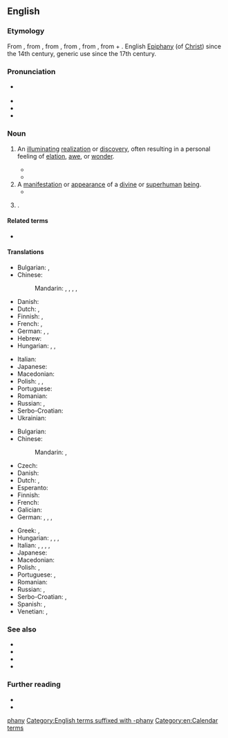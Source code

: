 {{also|Epiphany}}
==English==
{{was wotd|2008|March|22}}

===Etymology===
{{root|en|ine-pro|*bʰeh₂-|id=shine}}
From {{inh|en|enm|epiphanie}}, from {{der|en|fro|epyphanie}}, from {{der|en|LL.|epiphania}}, from {{der|en|grc|ἐπιφάνεια||manifestation, striking appearance}}, from {{m|grc|ἐπιφαίνω||I appear, display}}, from {{m|grc|ἐπί||upon}} + {{m|grc|φαίνω||I shine, appear}}. English [[Epiphany]] (of [[Christ]]) since the 14th century, generic use since the 17th century.

===Pronunciation===
* {{a|RP|GA}} {{IPA|en|/ɪˈpɪfəni/|/ɪˈpɪfni/|/ɛˈpɪfəni/}}
* {{audio|en|En-us-epiphany.ogg|Audio (GA)}}
* {{audio|en|En-au-epiphany.ogg|Audio (AU)}}
* {{hyphenation|en|epi|pha|ny}}

===Noun===
{{en-noun}}

# An [[illuminating]] [[realization]] or [[discovery]], often resulting in a personal feeling of [[elation]], [[awe]], or [[wonder]].
#: {{syn|en|aha moment|enlightenment|nirvana|satori}}
#: {{ux|en|It came to her in an '''epiphany''' what her life's work was to be.}}
#* {{quote-book|en|title=Lipstick Traces|author={{w|Greil Marcus}}|year_published=2009|year=1989|publisher=Faber & Faber|passage=Instead of examining institutions and classes, structures of economic production and social control, one had to think about “moments”—moments of love, hate, poetry, frustration, action, surrender, delight, humiliation, justice, cruelty, resignation, surprise, disgust, resentment, self-loathing, pity, fury, peace of mind—those tiny '''epiphanies''', Lefebvre said, in which the absolute possibilities and temporal limits of anyone's existence were revealed.}}
#* {{quote-book|en|author=Chris Hadfield|authorlink=Chris Hadfield|title=An Astronaut's Guide to Life on Earth|year=2013|publisher=Pan Macmillan|chapter=11|chapterurl=https://books.google.com/books?id=ymqqXuGFL9sC&pg=PP240&dq=%22had+an+epiphany%22&hl=&cd=17&source=gbs_api#v=onepage&q&f=false|isbn=978-1-4472-5712-7|passage=But after spending most of my pocket money to get those developed, I had an '''epiphany''': I was never going to be a professional photographer. My pictures were god-awful. I put the camera away.}}
# A [[manifestation]] or [[appearance]] of a [[divine]] or [[superhuman]] [[being]].
#* {{quote-book|1=en|year=1981|author=William Irwin Thompson|authorlink=William Irwin Thompson|title=The Time Falling Bodies Take to Light: Mythology, Sexuality and the Origins of Culture|publisher=Rider/Hutchinson & Co.|location=London|page=129|passage=The ithyphallic bird-man is the climactic, ecstatic, instantaneous male principle confronting the enormous, slow, bovine, and enduring principle of the eternal feminine in her '''epiphany''' as the bison.}}
#: {{syn|en|theophany}}
# {{lb|en|Christianity}} {{alt case|en|Epiphany}}.

====Related terms====
* {{sense|Christian celebration}} {{l|en|Epiphany}}

====Translations====
{{trans-top|illuminating realization or discovery}}
* Bulgarian: {{t|bg|проглеждане|n}}, {{t+|bg|прозрение|n}}
* Chinese:
*: Mandarin: {{t+|cmn|頓悟|sc=Hani}}, {{t+|cmn|顿悟|tr=dùnwù|sc=Hani}}, {{t+|cmn|洞察|tr=dòngchá|sc=Hani}}, {{t+|cmn|領悟|sc=Hani}}, {{t+|cmn|领悟|tr=lǐngwù|sc=Hani}}
* Danish: {{t|da|åbenbaring|c}}
* Dutch: {{t+|nl|epifanie}}, {{t+|nl|ingeving|n}}
* Finnish: {{t|fi|ahaa-elämys}}, {{t+|fi|valaistus}}
* French: {{t+|fr|illumination}}, {{t+|fr|révélation|f}}
* German: {{t|de|Erleuchtung|f}}, {{t|de|Heureka-Moment|m}}, {{t+|de|Aha-Erlebnis|n}}
* Hebrew: {{t+|he|הֶאָרָה|f|tr=heará}}
* Hungarian: {{t+|hu|felismerés}}, {{t+|hu|megvilágosodás}}, {{t|hu|reveláció}}
{{trans-mid}}
* Italian: {{t+|it|rivelazione|f}}
* Japanese: {{t+|ja|洞察|tr=どうさつ, dōsatsu|sc=Jpan}}
* Macedonian: {{t|mk|прогледување|n}}
* Polish: {{t+|pl|epifania|f}}, {{t+|pl|objawienie|n}}, {{t|pl|olśnienie|n}}
* Portuguese: {{t+|pt|epifania|f}}
* Romanian: {{t|ro|epifanie|n}}
* Russian: {{t+|ru|прозре́ние|n}}, {{t+|ru|озаре́ние|n}}
* Serbo-Croatian: {{t+|sh|epifànija|f}}
* Ukrainian: {{t|uk|прозріння|n}}
{{trans-bottom}}

{{trans-top|manifestation or appearance of a divine or superhuman being}}
* Bulgarian: {{t|bg|богоявле́ние|n}}
* Chinese:
*: Mandarin: {{t+|cmn|顯示}}, {{t+|cmn|显示|tr=xiǎnshì}}
* Czech: {{t+|cs|zjevení|n}}
* Danish: {{t|da|åbenbaring|c}}
* Dutch: {{t+|nl|verschijning}}, {{t+|nl|openbaring}}
* Esperanto: {{t|eo|epifanio}}
* Finnish: {{t+|fi|ilmestys}}
* French: {{t+|fr|apparition|f}}
* Galician: {{t|gl|epifanía|f}}
* German: {{t+|de|Erscheinung|f}}, {{t+|de|Offenbarung|f}}, {{t+|de|Manifestation|f}}, {{t+|de|Epiphanie|f}}
{{trans-mid}}
* Greek: {{t+|el|επιφάνεια}}, {{t+|el|θεοφάνεια}}
* Hungarian: {{t+|hu|megtestesülés}}, {{t+|hu|megjelenés}}, {{t+|hu|epifánia}}, {{t+check|hu|kinyilatkoztatás}}
* Italian: {{t+|it|epifania|f}}, {{t|it|Epifania|f}}, {{t+|it|ierofania|f}}, {{t+|it|apparizione|f}}, {{t+|it|befana|f}}
* Japanese: {{t|ja|エピファニー|tr=Epifanī|sc=Jpan}}
* Macedonian: {{t|mk|богојавление|n}}
* Polish: {{t+|pl|epifania|f}}, {{t+|pl|objawienie|n}}
* Portuguese: {{t+|pt|epifania|f}}, {{t+|pt|manifestação|f}}
* Romanian: {{t|ro|epifanie|n}}
* Russian: {{t+|ru|явле́ние|n}}, {{t+|ru|богоявле́ние|f}}
* Serbo-Croatian: {{t+|sh|epifànija|f}}, {{t|sh|bogojávljēnje|n}}
* Spanish: {{t+|es|epifanía|f}}, {{t+|es|manifestación|f}}
* Venetian: {{t+|vec|Pifanìa|f}}, {{t|vec|Pefanìa|f}}
{{trans-bottom}}

{{trans-see|Epiphany}}

===See also===
* {{l|en|Advent}}
* {{l|en|Christmas}}
* {{l|en|eureka}}
* {{l|en|Twelve Days of Christmas}}

===Further reading===
* {{pedia|epiphany (feeling)}}
* {{pedia|epiphany|epiphany (disambiguation)}}

[[Category:English terms prefixed with epi-|phany]]
[[Category:English terms suffixed with -phany]]
[[Category:en:Calendar terms]]